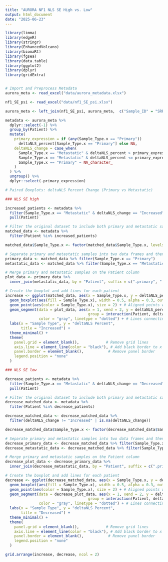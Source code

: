 ```yaml
---
title: "AURORA NF1 NLS SE High vs. Low"
output: html_document
date: "2025-06-23"
---
```


```r

library(limma)
library(edgeR)
library(stringr)
library(EnhancedVolcano)
library(biomaRt)
library(fgsea)
library(data.table)
library(ggplot2)
library(dplyr)
library(gridExtra)


# Import and Preprocess Metadata
aurora_meta <- read_excel("data/aurora_metadata.xlsx")

nf1_SE_psi <- read_excel("data/nf1_SE_psi.xlsx")

aurora_meta <- left_join(nf1_SE_psi, aurora_meta,  c("Sample_ID" = "SRR Run Identifier") )

metadata <- aurora_meta %>%
  dplyr::select(-1) %>%
  group_by(Patient) %>%
  mutate(
    primary_expression = if (any(Sample_Type.x == "Primary"))
      deltaNLS_percent[Sample_Type.x == "Primary"] else NA,
    deltaNLS_change = case_when(
      Sample_Type.x == "Metastatic" & deltaNLS_percent > primary_expression ~ "Increased",
      Sample_Type.x == "Metastatic" & deltaNLS_percent <= primary_expression ~ "Decreased",
      Sample_Type.x == "Primary" ~ NA_character_
    )
  ) %>%
  ungroup() %>%
  dplyr::select(-primary_expression)

# Paired Boxplots: deltaNLS Percent Change (Primary vs Metastatic)

### NLS SE high

increased_patients <- metadata %>%
  filter(Sample_Type.x == "Metastatic" & deltaNLS_change == "Increased") %>%
  pull(Patient)

# Filter the original dataset to include both primary and metastatic samples for these patients
matched_data <- metadata %>%
  filter(Patient %in% increased_patients)

matched_data$Sample_Type.x <- factor(matched_data$Sample_Type.x, levels = c("Primary", "Metastatic"))

# Separate primary and metastatic samples into two data frames and then join them to match pairs
primary_data <- matched_data %>% filter(Sample_Type.x == "Primary")
metastatic_data <- matched_data %>% filter(Sample_Type.x == "Metastatic" & deltaNLS_change == "Increased")

# Merge primary and metastatic samples on the Patient column
plot_data <- primary_data %>%
  inner_join(metastatic_data, by = "Patient", suffix = c(".primary", ".metastatic"))

# Create the boxplot and add lines for each patient
increase <- ggplot(matched_data, aes(x = Sample_Type.x, y = deltaNLS_percent)) +
  geom_boxplot(aes(fill = Sample_Type.x), width = 0.5, alpha = 0.3, outlier.shape = NA) + # Boxplot with transparency
  geom_point(aes(color = Sample_Type.x), size = 2) + # Aligned points without jitter
  geom_segment(data = plot_data, aes(x = 1, xend = 2, y = deltaNLS_percent.primary, yend = deltaNLS_percent.metastatic, 
                                     group = interaction(Patient, deltaNLS_percent.metastatic)), 
               color = "gray", linetype = "dotted") + # Lines connecting primary to metastatic
  labs(x = "Sample Type", y = "deltaNLS Percent",
       title = "Increased") +
  theme_minimal() +
  theme(
    panel.grid = element_blank(),            # Remove grid lines
    axis.line = element_line(color = "black"), # Add black border to x and y axes
    panel.border = element_blank(),           # Remove panel border
    legend.position = "none"
  )

### NLS SE low

decrease_patients <- metadata %>%
  filter(Sample_Type.x == "Metastatic" & deltaNLS_change == "Decreased") %>%
  pull(Patient)

# Filter the original dataset to include both primary and metastatic samples for these patients
decrease_matched_data <- metadata %>%
  filter(Patient %in% decrease_patients)

decrease_matched_data <- decrease_matched_data %>%
  filter(deltaNLS_change != "Increased" | is.na(deltaNLS_change))

decrease_matched_data$Sample_Type.x <- factor(decrease_matched_data$Sample_Type.x, levels = c("Primary", "Metastatic"))

# Separate primary and metastatic samples into two data frames and then join them to match pairs
decrease_primary_data <- decrease_matched_data %>% filter(Sample_Type.x == "Primary")
decrease_metastatic_data <- decrease_matched_data %>% filter(Sample_Type.x == "Metastatic" & deltaNLS_change == "Decreased")

# Merge primary and metastatic samples on the Patient column
decrease_plot_data <- decrease_primary_data %>%
  inner_join(decrease_metastatic_data, by = "Patient", suffix = c(".primary", ".metastatic"))

# Create the boxplot and add lines for each patient
decrease <- ggplot(decrease_matched_data, aes(x = Sample_Type.x, y = deltaNLS_percent)) +
  geom_boxplot(aes(fill = Sample_Type.x), width = 0.5, alpha = 0.3, outlier.shape = NA) + # Boxplot with transparency
  geom_point(aes(color = Sample_Type.x), size = 2) + # Aligned points without jitter
  geom_segment(data = decrease_plot_data, aes(x = 1, xend = 2, y = deltaNLS_percent.primary, yend = deltaNLS_percent.metastatic, 
                                     group = interaction(Patient, deltaNLS_percent.metastatic)), 
               color = "gray", linetype = "dotted") + # Lines connecting primary to metastatic
  labs(x = "Sample Type", y = "deltaNLS Percent",
       title = "Decreased") +
  theme_minimal() +
  theme(
    panel.grid = element_blank(),            # Remove grid lines
    axis.line = element_line(color = "black"), # Add black border to x and y axes
    panel.border = element_blank(),           # Remove panel border
    legend.position = "none"
  )

grid.arrange(increase, decrease, ncol = 2)



```


